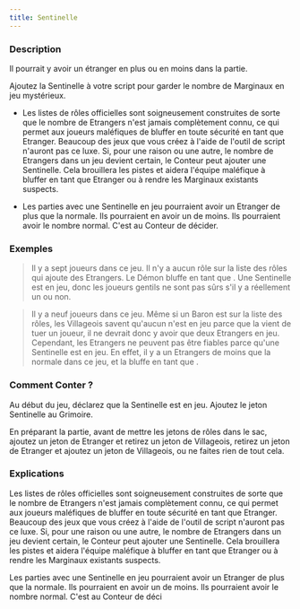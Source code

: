 ```yaml
---
title: Sentinelle
---
```



<Fabled SENTINELLE header />

### Description

Il pourrait y avoir un étranger en plus ou en moins dans la partie.

Ajoutez la Sentinelle à votre script pour garder le nombre de Marginaux en jeu mystérieux. 

-   Les listes de rôles officielles sont soigneusement construites de sorte que le nombre de Etrangers n'est jamais complètement connu, ce qui permet aux joueurs maléfiques de bluffer en toute sécurité en tant que Etranger. Beaucoup des jeux que vous créez à l'aide de l'outil de script n'auront pas ce luxe. Si, pour une raison ou une autre, le nombre de Etrangers dans un jeu devient certain, le Conteur peut ajouter une Sentinelle. Cela brouillera les pistes et aidera l'équipe maléfique à bluffer en tant que Etranger ou à rendre les Marginaux existants suspects. 

-   Les parties avec une Sentinelle en jeu pourraient avoir un Etranger de plus que la normale. Ils pourraient en avoir un de moins. Ils pourraient avoir le nombre normal. C'est au Conteur de décider. 

### Exemples

> Il y a sept joueurs dans ce jeu. Il n'y a aucun rôle sur la liste des rôles qui ajoute des Etrangers. Le Démon bluffe en tant que <Role VERTUEUX />. Une Sentinelle est en jeu, donc les joueurs gentils ne sont pas sûrs s'il y a réellement un <Role VERTUEUX /> ou non. 

> Il y a neuf joueurs dans ce jeu. Même si un Baron est sur la liste des rôles, les Villageois savent qu'aucun <Role BARON /> n'est en jeu parce que la <Role SORCIERE /> vient de tuer un joueur, il ne devrait donc y avoir que deux Etrangers en jeu. Cependant, les Etrangers ne peuvent pas être fiables parce qu'une Sentinelle est en jeu. En effet, il y a un Etrangers de moins que la normale dans ce jeu, et la <Role SORCIERE /> bluffe en tant que <Role MAJORDOME />.

### Comment Conter ?

Au début du jeu, déclarez que la Sentinelle est en jeu. Ajoutez le jeton Sentinelle au Grimoire.

En préparant la partie, avant de mettre les jetons de rôles dans le sac, ajoutez un jeton de Etranger et retirez un jeton de Villageois, retirez un jeton de Etranger et ajoutez un jeton de Villageois, ou ne faites rien de tout cela.

### Explications 

Les listes de rôles officielles sont soigneusement construites de sorte que le nombre de Etrangers n'est jamais complètement connu, ce qui permet aux joueurs maléfiques de bluffer en toute sécurité en tant que Etranger. Beaucoup des jeux que vous créez à l'aide de l'outil de script n'auront pas ce luxe. Si, pour une raison ou une autre, le nombre de Etrangers dans un jeu devient certain, le Conteur peut ajouter une Sentinelle. Cela brouillera les pistes et aidera l'équipe maléfique à bluffer en tant que Etranger ou à rendre les Marginaux existants suspects. 

Les parties avec une Sentinelle en jeu pourraient avoir un Etranger de plus que la normale. Ils pourraient en avoir un de moins. Ils pourraient avoir le nombre normal. C'est au Conteur de déci